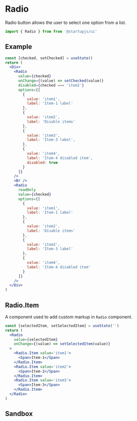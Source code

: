 
# Radio

Radio button allows the user to select one option from a list.

```jsx
import { Radio } from from '@startupjs/ui'
```

## Example

```jsx example
const [checked, setChecked] = useState()
return (
  <Div>
    <Radio
      value={checked}
      onChange={(value) => setChecked(value)}
      disabled={checked === 'item2'}
      options={[
        {
          value: 'item1',
          label: 'Item-1 label'
        },
        {
          value: 'item2',
          label: 'Disable items'
        },
        {
          value: 'item3',
          label: 'Item-3 label',
        },
        {
          value: 'item4',
          label: 'Item-4 disabled item',
          disabled: true
        }
      ]}
    />
    <Br />
    <Radio
      readOnly
      value={checked}
      options={[
        {
          value: 'item1',
          label: 'Item-1 label'
        },
        {
          value: 'item2',
          label: 'Disable items'
        },
        {
          value: 'item3',
          label: 'Item-3 label'
        },
        {
          value: 'item4',
          label: 'Item-4 disabled item'
        }
      ]}
    />
  </Div>
)
```

## Radio.Item

A component used to add custom markup in `Radio` component.

```jsx example
const [selectedItem, setSelectedItem] = useState('')
return (
  <Radio
    value={selectedItem}
    onChange={(value) => setSelectedItem(value)}
  >
    <Radio.Item value='item1'>
      <Span>Item-1</Span>
    </Radio.Item>
    <Radio.Item value='item2'>
      <Span>Item-2</Span>
    </Radio.Item>
    <Radio.Item value='item3'>
      <Span>Item-3</Span>
    </Radio.Item>
  </Radio>
)
```

## Sandbox

<Sandbox Component={Radio} />
